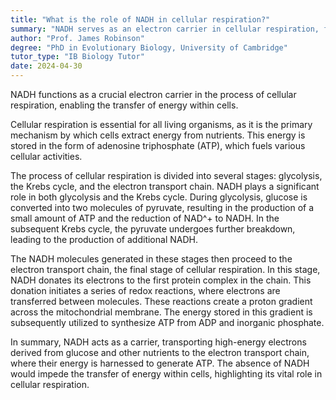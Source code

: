 ```yaml
---
title: "What is the role of NADH in cellular respiration?"
summary: "NADH serves as an electron carrier in cellular respiration, facilitating the transfer of energy within cells."
author: "Prof. James Robinson"
degree: "PhD in Evolutionary Biology, University of Cambridge"
tutor_type: "IB Biology Tutor"
date: 2024-04-30
---
```


NADH functions as a crucial electron carrier in the process of cellular respiration, enabling the transfer of energy within cells.

Cellular respiration is essential for all living organisms, as it is the primary mechanism by which cells extract energy from nutrients. This energy is stored in the form of adenosine triphosphate (ATP), which fuels various cellular activities.

The process of cellular respiration is divided into several stages: glycolysis, the Krebs cycle, and the electron transport chain. NADH plays a significant role in both glycolysis and the Krebs cycle. During glycolysis, glucose is converted into two molecules of pyruvate, resulting in the production of a small amount of ATP and the reduction of NAD^+ to NADH. In the subsequent Krebs cycle, the pyruvate undergoes further breakdown, leading to the production of additional NADH.

The NADH molecules generated in these stages then proceed to the electron transport chain, the final stage of cellular respiration. In this stage, NADH donates its electrons to the first protein complex in the chain. This donation initiates a series of redox reactions, where electrons are transferred between molecules. These reactions create a proton gradient across the mitochondrial membrane. The energy stored in this gradient is subsequently utilized to synthesize ATP from ADP and inorganic phosphate.

In summary, NADH acts as a carrier, transporting high-energy electrons derived from glucose and other nutrients to the electron transport chain, where their energy is harnessed to generate ATP. The absence of NADH would impede the transfer of energy within cells, highlighting its vital role in cellular respiration.
    